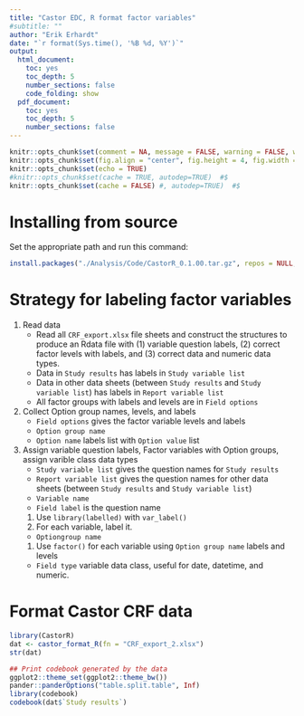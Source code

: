 ---
title: "Castor EDC, R format factor variables"
#subtitle: ""
author: "Erik Erhardt"
date: "`r format(Sys.time(), '%B %d, %Y')`"
output:
  html_document:
    toc: yes
    toc_depth: 5
    number_sections: false
    code_folding: show
  pdf_document:
    toc: yes
    toc_depth: 5
    number_sections: false
---

<!---
## IGNORE THIS
#   Bummer, automatic date doesn't work for Knit PDF:  date: "`r format(Sys.time(), '%B %d, %Y')`"
# Erik's compile commands in R:
  rm(list=ls())
  #dev.off(dev.list()["RStudioGD"])  # close all plots
  fn.this <- "Castor_CRF_export_R_FormatVariables.Rmd"
  setwd("C:/Dropbox/StatAcumen/consult/Industry/2018_CastorEDC_FormatR/CastorR/vignettes")
  library(knitr)
  knitr::purl(fn.this)
  rmarkdown::render(fn.this)
#
# In case you're curious about what the code above does:
# The purl()   command strips out all the code chunks and writes them to an *.R file
# The render() command does the same as the "Knit HTML" button,
#   but all the variables are created in the console.
# I use these commands because I use a different text editor than RStudio.
## IGNORE THIS
-->

```{R, echo=FALSE}
knitr::opts_chunk$set(comment = NA, message = FALSE, warning = FALSE, width = 100)
knitr::opts_chunk$set(fig.align = "center", fig.height = 4, fig.width = 6)
knitr::opts_chunk$set(echo = TRUE)
#knitr::opts_chunk$set(cache = TRUE, autodep=TRUE)  #$
knitr::opts_chunk$set(cache = FALSE) #, autodep=TRUE)  #$
```

# Installing from source

Set the appropriate path and run this command:
```{r, eval=FALSE}
install.packages("./Analysis/Code/CastorR_0.1.00.tar.gz", repos = NULL, type="source")
```

# Strategy for labeling factor variables

1. Read data
    * Read all `CRF_export.xlsx` file sheets and construct the structures to produce an Rdata file with (1) variable question labels, (2) correct factor levels with labels, and (3) correct data and numeric data types.
    * Data in `Study results` has labels in `Study variable list`
    * Data in other data sheets (between `Study results` and `Study variable list`) has labels in `Report variable list`
    * All factor groups with labels and levels are in `Field options`
2. Collect Option group names, levels, and labels
    * `Field options` gives the factor variable levels and labels
    * `Option group name`
    * `Option name` labels list with `Option value` list
3. Assign variable question labels, Factor variables with Option groups, assign varible class data types
    * `Study variable list` gives the question names for `Study results`
    * `Report variable list` gives the question names for other data sheets (between `Study results` and `Study variable list`)
    * `Variable name`
    * `Field label` is the question name
    1. Use `library(labelled)` with `var_label()`
    2. For each variable, label it.
    * `Optiongroup name`
    1. Use `factor()` for each variable using `Option group name` labels and levels
    * `Field type` variable data class, useful for date, datetime, and numeric.


# Format Castor CRF data

```{r}
library(CastorR)
dat <- castor_format_R(fn = "CRF_export_2.xlsx")
str(dat)
```




```{r, eval=FALSE, echo=FALSE}
## Print codebook generated by the data
ggplot2::theme_set(ggplot2::theme_bw())
pander::panderOptions("table.split.table", Inf)
library(codebook)
codebook(dat$`Study results`)
```

